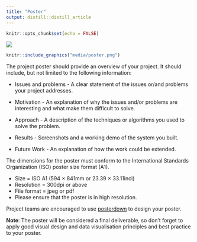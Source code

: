 ```yaml
---
title: "Poster"
output: distill::distill_article
---
```


```r
knitr::opts_chunk$set(echo = FALSE)
```

![](media/poster.png)

```r
knitr::include_graphics("media/poster.png")
```

<!-- l-screen, l-body-outset -->

The project poster should provide an overview of your project. It should include, but not limited to the following information:

- Issues and problems - A clear statement of the issues or/and problems your project addresses.

- Motivation - An explanation of why the issues and/or problems are interesting and what make them difficult to solve.

- Approach - A description of the techniques or algorithms you used to solve the problem.

- Results - Screenshots and a working demo of the system you built.

- Future Work - An explanation of how the work could be extended.

The dimensions for the poster must conform to the International Standards Organization (ISO) poster size format (A1).

- Size = ISO A1 (594 × 841mm or 23.39 × 33.11inci)
- Resolution = 300dpi or above
- File format = jpeg or pdf
- Please ensure that the poster is in high resolution.

Project teams are encouraged to use [posterdown](https://github.com/brentthorne/posterdown/wiki) to design your poster.

**Note**: The poster will be considered a final deliverable, so don’t forget to apply good visual design and data visualisation principles and best practice to your poster.





